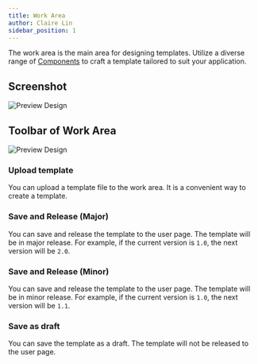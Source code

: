 ```yaml
---
title: Work Area
author: Claire Lin
sidebar_position: 1
---
```



<SubTitle text="The template work area." />
<Reader text="Designer" />

The work area is the main area for designing templates. Utilize a diverse range of [Components](../../designer/components) to craft a template tailored to suit your application.

## Screenshot

![Preview Design](/img/labimotion/designer-template-workarea.png)
<FigCaption text="Work area" />

## Toolbar of Work Area

![Preview Design](/img/labimotion/designer-template-save.png)
<FigCaption text="Toolbar of Work area" />

### Upload template <FontAwesomeIcon icon={faUpload} />

You can upload a template file to the work area. It is a convenient way to create a template.

### Save and Release (Major) <FontAwesomeIcon icon={faFloppyDisk} />

You can save and release the template to the user page. The template will be in major release. For example, if the current version is `1.0`, the next version will be `2.0`.

### Save and Release (Minor) <FontAwesomeIcon icon={faFloppyDisk} />

You can save and release the template to the user page. The template will be in minor release. For example, if the current version is `1.0`, the next version will be `1.1`.

### Save as draft <FontAwesomeIcon icon={faFloppyDisk} />

You can save the template as a draft. The template will not be released to the user page.
